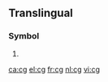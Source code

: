 {{also|.cg|CG}}
==Translingual==

===Symbol===
{{mul-symbol}}

# {{SI-unit-abb|centi|gram|[[mass]]}}

[[ca:cg]]
[[el:cg]]
[[fr:cg]]
[[nl:cg]]
[[vi:cg]]